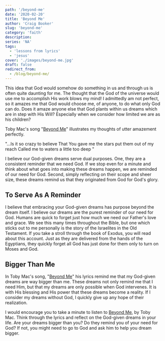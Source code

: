 ```yaml
---
path: '/beyond-me'
date: '2020-02-20'
title: 'Beyond Me'
author: 'Craig Booker'
slug: 'beyond-me'
category: 'faith'
description:
series: 'NA'
tags:
  - 'lessons from lyrics'
  - 'jesus'
cover: './images/beyond-me.jpg'
draft: false
redirect_from:
  - /blog/beyond-me/
---
```


This idea that God would somehow do something in us and through us is often quite daunting for me. The thought that the God of the universe would use me to accomplish His work blows my mind! I admittedly am not perfect, so it amazes me that God would choose me, of anyone, to do what only God can do. Does it amaze anyone else that God plants within us dreams which are in step with His Will? Especially when we consider how limited we are as his children?

Toby Mac's song "[Beyond Me](https://genius.com/Tobymac-beyond-me-lyrics)" illustrates my thoughts of utter amazement perfectly.

"...Is it so crazy to believe
That You gave me the stars put them out of my reach
Called me to waters a little too deep "

I believe our God-given dreams serve dual purposes. One, they are a consistent reminder that we need God. If we stop even for a minute and think about what goes into making these dreams happen, we are reminded of our need for God. Second, simply reflecting on their scope and sheer size, these dreams remind us that they originated from God for God's glory.

## To Serve As A Reminder

I believe that embracing your God-given dreams has purpose beyond the dream itself. I believe our dreams are the purest reminder of our need for God. Humans are quick to forget just how much we need our Father's love and grace. We see this many times throughout the Bible, but one which sticks out to me personally is the story of the Israelites in the Old Testament. If you take a stroll through the book of Exodus, you will read about this account. Just as they are delivered from the hands of the Egyptians, they quickly forget all God has just done for them only to turn on Moses and God.

## Bigger Than Me

In Toby Mac's song, "[Beyond Me](https://genius.com/Tobymac-beyond-me-lyrics)" his lyrics remind me that my God-given dreams are way bigger than me. These dreams not only remind me that I need Him, but that my dreams are only possible when God intervenes. It is with His blessing and His power that these dreams become a reality. If I consider my dreams without God, I quickly give up any hope of their realization.

I would encourage you to take a minute to listen to [Beyond Me](https://genius.com/Tobymac-beyond-me-lyrics), by Toby Mac. Think through the lyrics and reflect on the God-given dreams in your life. Are your dreams bigger than you? Do they remind you of your need for God? If not, you might need to go to God and ask him to help you dream bigger.
